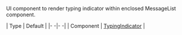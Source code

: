 UI component to render typing indicator within enclosed MessageList component.

| Type | Default |
|- -|- -|
| Component | [TypingIndicator](/reactnative/ui-components/typing-indicator) |
